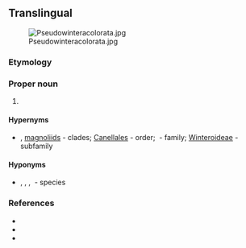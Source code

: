 ==Translingual==
[[File:Pseudowinteracolorata.jpg|thumb]]

===Etymology===
{{prefix|mul|pseudo|Wintera}}

===Proper noun===
{{taxoninfl|i=1|g=f}}

# {{taxon|genus|family|Winteraceae|[[woody]] [[evergreen]] [[flowering]] trees and [[shrub]]s of Australia and New Zealnd}}

====Hypernyms====
* {{sense|genus}} {{angiosperms Hypernyms}}, [[magnoliids]]&nbsp;- clades; [[Canellales]]&nbsp;- order; {{ll|mul|Winteraceae}}&nbsp;- family; [[Winteroideae]]&nbsp;- subfamily

====Hyponyms====
* {{sense|genus}} {{taxlink|Pseudowintera axillaris|species}}, {{taxlink|Pseudowintera colorata|species}}, {{taxlink|Pseudowintera insperata|species}}, {{taxlink|Pseudowintera traversii|species}}&nbsp;- species

===References===
* {{pedia|i=1}}
* {{specieslite|i=1}}
* {{comcatlite|i=1}}